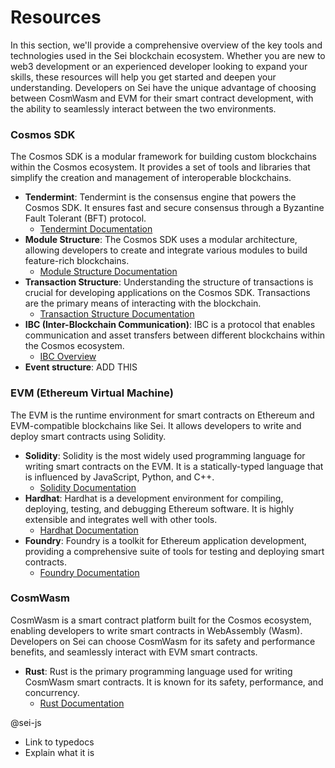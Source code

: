 # Resources

In this section, we'll provide a comprehensive overview of the key tools and technologies used in the Sei blockchain ecosystem. Whether you are new to web3 development or an experienced developer looking to expand your skills, these resources will help you get started and deepen your understanding. Developers on Sei have the unique advantage of choosing between CosmWasm and EVM for their smart contract development, with the ability to seamlessly interact between the two environments.

### Cosmos SDK

The Cosmos SDK is a modular framework for building custom blockchains within the Cosmos ecosystem. It provides a set of tools and libraries that simplify the creation and management of interoperable blockchains.

- **Tendermint**: Tendermint is the consensus engine that powers the Cosmos SDK. It ensures fast and secure consensus through a Byzantine Fault Tolerant (BFT) protocol.
  - [Tendermint Documentation](https://docs.tendermint.com/)
- **Module Structure**: The Cosmos SDK uses a modular architecture, allowing developers to create and integrate various modules to build feature-rich blockchains.
  - [Module Structure Documentation](https://docs.cosmos.network/v0.46/building-modules/intro.html)
- **Transaction Structure**: Understanding the structure of transactions is crucial for developing applications on the Cosmos SDK. Transactions are the primary means of interacting with the blockchain.
  - [Transaction Structure Documentation](https://docs.cosmos.network/main/learn/advanced/transactions)
- **IBC (Inter-Blockchain Communication)**: IBC is a protocol that enables communication and asset transfers between different blockchains within the Cosmos ecosystem.
  - [IBC Overview](https://docs.cosmos.network/v0.45/ibc/overview.html)
- **Event structure**: ADD THIS

### EVM (Ethereum Virtual Machine)

The EVM is the runtime environment for smart contracts on Ethereum and EVM-compatible blockchains like Sei. It allows developers to write and deploy smart contracts using Solidity.

- **Solidity**: Solidity is the most widely used programming language for writing smart contracts on the EVM. It is a statically-typed language that is influenced by JavaScript, Python, and C++.
  - [Solidity Documentation](https://docs.soliditylang.org/en/v0.8.25/)
- **Hardhat**: Hardhat is a development environment for compiling, deploying, testing, and debugging Ethereum software. It is highly extensible and integrates well with other tools.
  - [Hardhat Documentation](https://hardhat.org/hardhat-runner/docs/getting-started)
- **Foundry**: Foundry is a toolkit for Ethereum application development, providing a comprehensive suite of tools for testing and deploying smart contracts.
  - [Foundry Documentation](https://github.com/foundry-rs/foundry)

### CosmWasm

CosmWasm is a smart contract platform built for the Cosmos ecosystem, enabling developers to write smart contracts in WebAssembly (Wasm). Developers on Sei can choose CosmWasm for its safety and performance benefits, and seamlessly interact with EVM smart contracts.

- **Rust**: Rust is the primary programming language used for writing CosmWasm smart contracts. It is known for its safety, performance, and concurrency.
  - [Rust Documentation](https://doc.rust-lang.org/beta/)

@sei-js

- Link to typedocs
- Explain what it is
